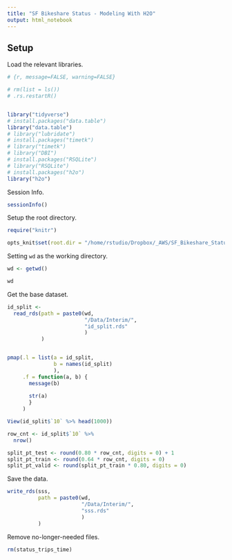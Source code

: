 ```yaml
---
title: "SF Bikeshare Status - Modeling With H2O"
output: html_notebook
---
```



  
## Setup    
  Load the relevant libraries.
```r
# {r, message=FALSE, warning=FALSE}

# rm(list = ls())
# .rs.restartR()


library("tidyverse")
# install.packages("data.table")
library("data.table")
# library("lubridate")
# install.packages("timetk")
# library("timetk")
# library("DBI")
# install.packages("RSQLite")
# library("RSQLite")
# install.packages("h2o")
library("h2o")

```
  
    
  Session Info.
```r

sessionInfo()

```


  Setup the root directory.
```r

require("knitr")

opts_knit$set(root.dir = "/home/rstudio/Dropbox/_AWS/SF_Bikeshare_Status/")

```
  
    
  Setting `wd` as the working directory.
```r

wd <- getwd()

wd

```
  
    
  Get the base dataset.
```r

id_split <-
  read_rds(path = paste0(wd,
                         "/Data/Interim/",
                         "id_split.rds"
                         )
           )


pmap(.l = list(a = id_split,
               b = names(id_split)
               ),
     .f = function(a, b) {
       message(b)
       
       str(a)
       }
     )

View(id_split$`10` %>% head(1000))

```



```r

row_cnt <- id_split$`10` %>% 
  nrow()

split_pt_test <- round(0.80 * row_cnt, digits = 0) + 1
split_pt_train <- round(0.64 * row_cnt, digits = 0)
split_pt_valid <- round(split_pt_train * 0.80, digits = 0)

```




Save the data.
```r

write_rds(sss,
          path = paste0(wd,
                        "/Data/Interim/",
                        "sss.rds"
                        )
          )

```
  
    
  Remove no-longer-needed files.
```r

rm(status_trips_time)

```
  

